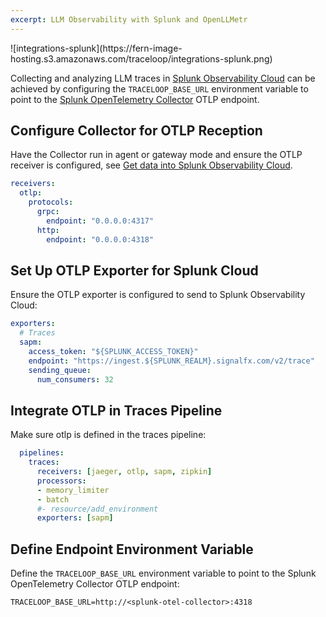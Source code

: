 ```yaml
---
excerpt: LLM Observability with Splunk and OpenLLMetr
---
```


<Frame>
![integrations-splunk](https://fern-image-hosting.s3.amazonaws.com/traceloop/integrations-splunk.png)
</Frame>

Collecting and analyzing LLM traces in [Splunk Observability Cloud](https://www.splunk.com/en_us/products/observability.html) can be achieved by configuring the `TRACELOOP_BASE_URL` environment variable to point to the [Splunk OpenTelemetry Collector](https://github.com/signalfx/splunk-otel-collector/releases) OTLP endpoint.

## Configure Collector for OTLP Reception

Have the Collector run in agent or gateway mode and ensure the OTLP receiver is configured, see [Get data into Splunk Observability Cloud](https://docs.splunk.com/observability/en/gdi/get-data-in/get-data-in.html).

```yaml
receivers:
  otlp:
    protocols:
      grpc:
        endpoint: "0.0.0.0:4317"
      http:
        endpoint: "0.0.0.0:4318"
```

## Set Up OTLP Exporter for Splunk Cloud

Ensure the OTLP exporter is configured to send to Splunk Observability Cloud:

```yaml
exporters:
  # Traces
  sapm:
    access_token: "${SPLUNK_ACCESS_TOKEN}"
    endpoint: "https://ingest.${SPLUNK_REALM}.signalfx.com/v2/trace"
    sending_queue:
      num_consumers: 32
```

## Integrate OTLP in Traces Pipeline

Make sure otlp is defined in the traces pipeline:

```yaml
  pipelines:
    traces:
      receivers: [jaeger, otlp, sapm, zipkin]
      processors:
      - memory_limiter
      - batch
      #- resource/add_environment
      exporters: [sapm]
```

## Define Endpoint Environment Variable

Define the `TRACELOOP_BASE_URL` environment variable to point to the Splunk OpenTelemetry Collector OTLP endpoint:

```
TRACELOOP_BASE_URL=http://<splunk-otel-collector>:4318
```